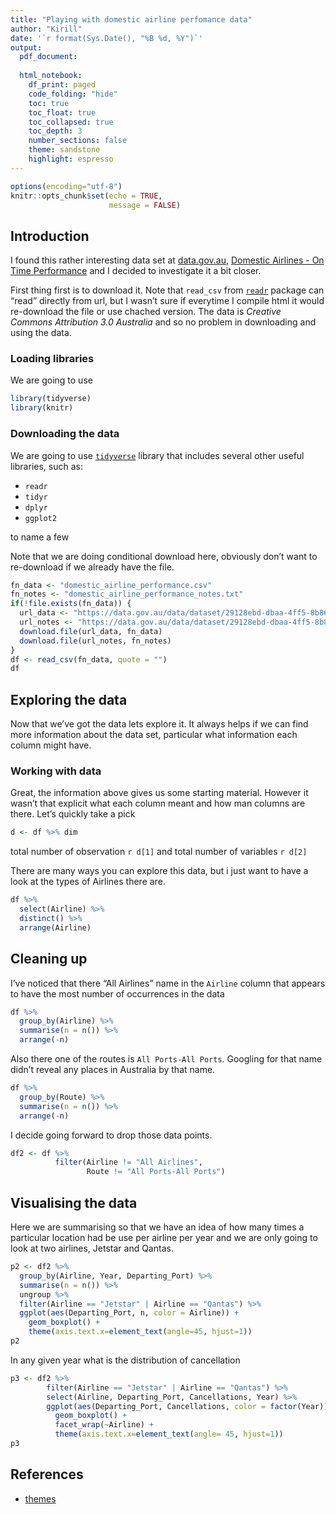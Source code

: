 ```yaml
---
title: "Playing with domestic airline perfomance data"
author: "Kirill"
date: '`r format(Sys.Date(), "%B %d, %Y")`'
output:
  pdf_document:
    
  html_notebook:
    df_print: paged
    code_folding: "hide"
    toc: true
    toc_float: true
    toc_collapsed: true
    toc_depth: 3
    number_sections: false
    theme: sandstone
    highlight: espresso
---
```


```r
options(encoding="utf-8")
knitr::opts_chunk$set(echo = TRUE,
                      message = FALSE)
```

## Introduction

I found this rather interesting data set at [data.gov.au](https://data.gov.au), [Domestic Airlines - On Time Performance](https://data.gov.au/data/dataset/domestic-airline-on-time-performance) and I decided to investigate it a bit closer.

First thing first is to download it. Note that `read_csv` from [`readr`](https://readr.tidyverse.org/) package can "read" directly from url, but I wasn't sure if everytime I compile html it would re-download the file or use chached version. The data is _Creative Commons Attribution 3.0 Australia_ and so no problem in downloading and using the data.

### Loading libraries

We are going to use

```r
library(tidyverse)
library(knitr)
```

### Downloading the data

We are going to use [`tidyverse`](https://www.tidyverse.org/) library that includes several other useful libraries, such as:

- `readr`
- `tidyr`
- `dplyr`
- `ggplot2`

to name a few

Note that we are doing conditional download here, obviously don't want to re-download if we already have the file.

```r
fn_data <- "domestic_airline_performance.csv"
fn_notes <- "domestic_airline_performance_notes.txt"
if(!file.exists(fn_data)) {
  url_data <- "https://data.gov.au/data/dataset/29128ebd-dbaa-4ff5-8b86-d9f30de56452/resource/cf663ed1-0c5e-497f-aea9-e74bfda9cf44/download/otp_time_series_web.csv"
  url_notes <- "https://data.gov.au/data/dataset/29128ebd-dbaa-4ff5-8b86-d9f30de56452/resource/69e214b9-b66f-4636-9c84-3efda2d0d8ae/download/otptimeserieswebnotes.txt"
  download.file(url_data, fn_data)
  download.file(url_notes, fn_notes)
}
df <- read_csv(fn_data, quote = "")
df
```

## Exploring the data

Now that we've got the data lets explore it. It always helps if we can find more information about the data set, particular what information each column might have.

### Working with data

Great, the information above gives us some starting material. However it wasn't that explicit what each column meant and how man columns are there. Let's quickly take a pick

```r
d <- df %>% dim
```

total number of observation `r d[1]` and total number of variables `r d[2]`

There are many ways you can explore this data, but i just want to have a look at the types of Airlines there are.

```r
df %>%
  select(Airline) %>%
  distinct() %>%
  arrange(Airline)
```

## Cleaning up

I've noticed that there "All Airlines" name in the `Airline` column that appears to have the most number of occurrences in the data

```r
df %>%
  group_by(Airline) %>%
  summarise(n = n()) %>%
  arrange(-n)
```

Also there one of the routes is `All Ports-All Ports`. Googling for that name didn't reveal any places in Australia by that name.

```r
df %>%
  group_by(Route) %>%
  summarise(n = n()) %>%
  arrange(-n)
```

I decide going forward to drop those data points.

```r
df2 <- df %>%
          filter(Airline != "All Airlines",
                 Route != "All Ports-All Ports")
```


## Visualising the data

Here we are summarising so that we have an idea of how many times a particular location had be use per airline per year and we are only going to look at two airlines,
Jetstar and Qantas.

```r
p2 <- df2 %>%
  group_by(Airline, Year, Departing_Port) %>%
  summarise(n = n()) %>%
  ungroup %>%
  filter(Airline == "Jetstar" | Airline == "Qantas") %>%
  ggplot(aes(Departing_Port, n, color = Airline)) +
    geom_boxplot() +
    theme(axis.text.x=element_text(angle=45, hjust=1))
p2
```

In any given year what is the distribution of cancellation

```r
p3 <- df2 %>%
        filter(Airline == "Jetstar" | Airline == "Qantas") %>%
        select(Airline, Departing_Port, Cancellations, Year) %>%
        ggplot(aes(Departing_Port, Cancellations, color = factor(Year))) +
          geom_boxplot() +
          facet_wrap(~Airline) +
          theme(axis.text.x=element_text(angle= 45, hjust=1))
p3
```

## References

- [themes](http://www.datadreaming.org/post/r-markdown-theme-gallery/)
